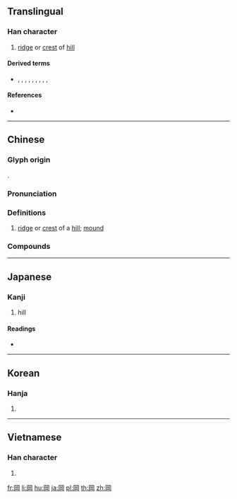 {{character info/new}}
{{also|𫝍|冈}}
==Translingual==

===Han character===
{{Han char|rn=46|rad=山|as=05|sn=8|four=77220|canj=BTU|ids=⿵冂⿱䒑山}}

# [[ridge]] or [[crest]] of [[hill]]

====Derived terms====
* {{l|mul|剛}}, {{l|mul|鋼}}, {{l|mul|崗}}, {{l|mul|罁}}, {{l|mul|綱}}, {{l|mul|掆}}, {{l|mul|棡}}, {{l|mul|犅}}, {{l|mul|碙}}, {{l|mul|堈}}

====References====
* {{Han ref|kx=0308.390|dkj=07962|dj=0608.250|hdz=10100.140|uh=5CA1|ud=23713|bh=A9A3|bd=43427}}

----

==Chinese==
{{zh-forms|s=冈|alt=崗}}

===Glyph origin===
{{Han etym}}
{{Han compound|网|山|t1=net|t2=hill|ls=psc|c1=p|c2=s}}.

===Pronunciation===
{{zh-pron
|m=gāng,gǎng
|c=gong1
|h=pfs=kông
|mn=kong/qz,xm,zz:kang
|w=1kaan
|mc=y
|oc=y
|cat=n
}}

===Definitions===
{{zh-hanzi}}

# [[ridge]] or [[crest]] of a [[hill]]; [[mound]]

===Compounds===
{{zh-der|奧勒岡州|山岡|岡岑|岡巒|岡渡拉|岡連嶺屬|岡陵|崑岡|梵蒂岡|瀧岡|臥龍岡|雲岡|雲岡石窟|靜岡|高岡|高岡兒|鶴岡|黃花岡}}

----

==Japanese==

===Kanji===
{{ja-kanji|grade=|rs=山05}}

# hill

====Readings====
* {{ja-readings|on=[[こう]] (kō)|kun=[[おか]] (oka)}}

----

==Korean==

===Hanja===
{{ko-hanja|hangeul=강|rv=gang|mr=kang}}

# {{defn|lang=ko|sort=山05}}

----

==Vietnamese==

===Han character===
{{vi-hantu|[[cương]]|rs=山05}}

# {{defn|lang=vi|sort=山05}}

[[fr:岡]]
[[li:岡]]
[[hu:岡]]
[[ja:岡]]
[[pl:岡]]
[[th:岡]]
[[zh:岡]]